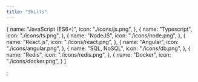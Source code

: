 ```yaml
---
title: "Skills"
---
```


  {
    name: "JavaScript (ES6+)",
    icon: "./icons/js.png",
  },
  {
    name: "Typescript",
    icon: "./icons/ts.png",
  },
  {
    name: "NodeJS",
    icon: "./icons/node.png",
  },
  {
    name: "React.js",
    icon: "./icons/react.png",
  },
  {
    name: "Angular",
    icon: "./icons/angular.png",
  },
  {
    name: "SQL, NoSQL",
    icon: "./icons/db.png",
  },
  {
    name: "Redis",
    icon: "./icons/redis.png",
  },
  {
    name: "Docker",
    icon: "./icons/docker.png",
  }
]

;

